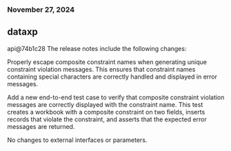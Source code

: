 ### November 27, 2024
## dataxp

api@74b1c28
The release notes include the following changes:

Properly escape composite constraint names when generating unique constraint violation messages. This ensures that constraint names containing special characters are correctly handled and displayed in error messages.

Add a new end-to-end test case to verify that composite constraint violation messages are correctly displayed with the constraint name. This test creates a workbook with a composite constraint on two fields, inserts records that violate the constraint, and asserts that the expected error messages are returned.

No changes to external interfaces or parameters.